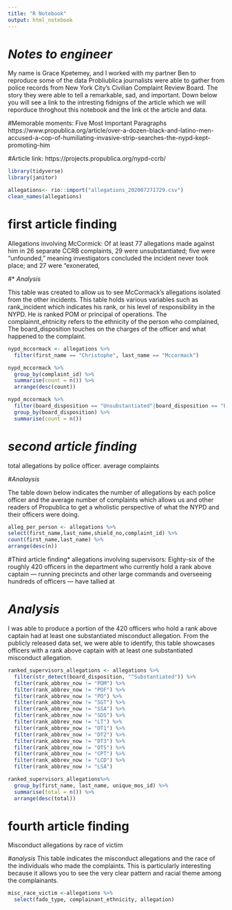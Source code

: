 ```yaml
---
title: "R Notebook"
output: html_notebook
---
```

# *Notes to engineer* 
My name is Grace Kpetemey, and I worked with my partner Ben to reproduce some of the data Probliublica journalists were able to gather from police records from New York City’s Civilian Complaint Review Board. The story they were able to tell a remarkable, sad, and important. Down below you will see a link to the intresting fidnigns of the article which we will reporduce throghout this notebook and the link ot the article and data. 

#Memorable moments: Five Most Important Paragraphs 
https://www.propublica.org/article/over-a-dozen-black-and-latino-men-accused-a-cop-of-humiliating-invasive-strip-searches-the-nypd-kept-promoting-him 

#Article link: https://projects.propublica.org/nypd-ccrb/ 

```r
library(tidyverse)
library(janitor)
``` 


```r
allegations<- rio::import("allegations_202007271729.csv")
clean_names(allegations)
```
# **first article finding** 

Allegations involving McCormick: Of at least 77 allegations made against him in 26 separate CCRB complaints, 29 were unsubstantiated; five were “unfounded,” meaning investigators concluded the incident never took place; and 27 were “exonerated, 

#* *Analysis* 

This table was created to allow us to see McCormack's allegations isolated from the other incidents. This table holds various variables such as rank_incident which indicates his rank, or his level of responsibility in the NYPD. He is ranked POM or principal of operations. The complainnt_ehtnicity refers to the ethnicity of the person who complained, The board_disposition touches on the charges of the officer and what happened to the complaint. 
```r
nypd_mccormack <- allegations %>% 
  filter(first_name == "Christophe", last_name == "Mccormack")

nypd_mccormack %>% 
  group_by(complaint_id) %>% 
  summarise(count = n()) %>% 
  arrange(desc(count))

nypd_mccormack %>% 
  filter(board_disposition == "Unsubstantiated"|board_disposition == "Exonerated") %>% 
  group_by(board_disposition) %>% 
  summarise(count = n())

``` 
# *second article finding* 

total allegations by police officer. average complaints

#*Analaysis*

The table down below indicates the number of allegations by each police officer and the average number of complaints which allows us and other readers of Propublica to get a wholistic perspective of what the NYPD and their officers were doing. 

```r

alleg_per_person <- allegations %>% 
select(first_name,last_name,shield_no,complaint_id) %>% 
count(first_name,last_name) %>% 
arrange(desc(n))


``` 

#Third article finding* 
allegations involving supervisors: Eighty-six of the roughly 420 officers in the department who currently hold a rank above captain — running precincts and other large commands and overseeing hundreds of officers — have tallied at 

# *Analysis*
I was able to produce a portion of the 420 officers who hold a rank above captain had at least one substantiated misconduct allegation. From the publicly released data set, we were able to identify, this table showcases officers with a rank above captain with at least one substantiated misconduct allegation.


```r
ranked_supervisors_allegations <- allegations %>% 
  filter(str_detect(board_disposition, "^Substantiated")) %>% 
  filter(rank_abbrev_now != "POM") %>% 
  filter(rank_abbrev_now != "POF") %>% 
  filter(rank_abbrev_now != "PO") %>% 
  filter(rank_abbrev_now != "SGT") %>% 
  filter(rank_abbrev_now != "SSA") %>% 
  filter(rank_abbrev_now != "SDS") %>% 
  filter(rank_abbrev_now != "LT") %>% 
  filter(rank_abbrev_now != "DT1") %>% 
  filter(rank_abbrev_now != "DT2") %>% 
  filter(rank_abbrev_now != "DT3") %>% 
  filter(rank_abbrev_now != "DTS") %>% 
  filter(rank_abbrev_now != "CPT") %>% 
  filter(rank_abbrev_now != "LCD") %>% 
  filter(rank_abbrev_now != "LSA") 

ranked_supervisors_allegations%>% 
  group_by(first_name, last_name, unique_mos_id) %>% 
  summarise(total = n()) %>% 
  arrange(desc(total))


```
# fourth article finding
Misconduct allegations by race of victim

#*analysis* 
This table indicates the misconduct allegations and the race of the individuals who made the complaints. This is particularly interesting because it allows you to see the very clear pattern and racial theme among the complainants. 

```r
misc_race_victim <-allegations %>% 
  select(fado_type, complainant_ethnicity, allegation) 


``` 



